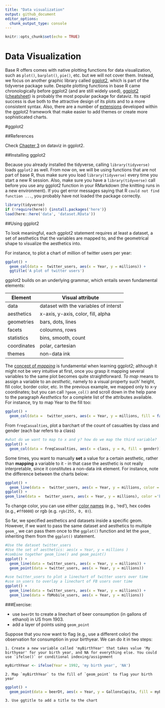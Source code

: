 ```yaml
---
title: "Data visualization"
output: github_document
editor_options: 
  chunk_output_type: console
---
```


```r
knitr::opts_chunk$set(echo = TRUE)
```


# Data Visualization

Base R offers comes with native plotting functions for data visualization, such as `plot()`, `barplot()`, `pie()`, etc. but we will not cover them. Instead, we focus on another graphic library called [ggplot2](http://ggplot2.org/), which is part of the tidyverse package suite. Despite plotting functions in base R came chronologically before ggplot2 (and are still widely used), [ggplot2](http://ggplot2.org/) ([cheatsheet](https://www.rstudio.com/wp-content/uploads/2015/03/ggplot2-cheatsheet.pdf)) is probably the most popular package for dataviz. Its rapid success is due both to the attractive design of its plots and to a more consistent syntax. Also, there are a number of [extensions](http://www.ggplot2-exts.org/) developed within the ggplot2 framework that make easier to add themes or create more sophisticated charts.

#ggplot2

##References 

Check [Chapter 3](http://r4ds.had.co.nz/data-visualisation.html) on dataviz in ggplot2.

##Installing ggplot2

Because you already installed the tidyverse, calling `library(tidyverse)` loads `ggplot2` as well. From now on, we will be using functions that are not part of base R, thus make sure you load `library(tidyverse)` every time you start a new R session. Also, make sure you have a `library(tidyverse)` call before you use any ggplot2 function in your RMarkdown (the knitting runs in a new environment). If you get error messages saying that R `could not find function ...`, you probably have not loaded the package correctly.

```r
library(tidyverse)
if (!require(here)) {install.packages('here')}
load(here::here('data', 'dataset.RData'))
```


##Using ggplot2

To look meaningful, each ggplot2 statement requires at least a dataset, a set of aesthetics that the variables are mapped to, and the geometrical shape to visualize the aesthetics into. 

For instance, to plot a chart of million of twitter users per year:
```r
ggplot() +
  geom_col(data =  twitter_users, aes(x = Year, y = millions)) +
  ggtitle('A plot of twitter users')
```

ggplot2 builds on an underlying grammar, which entails seven fundamental elements:

Element | Visual attribute
------------- | -------------
data | dataset with the variables of interst
aesthetics | x-axis, y-axis, color, fill, alpha
geometries | bars, dots, lines
facets | coloumns, rows
statistics | bins, smooth, count
coordinates | polar, cartesian
themes | non-data ink

The [concept of _mapping_](http://r4ds.had.co.nz/data-visualisation.html#aesthetic-mappings) is fundamental when learning ggplot2; although it might not be very intuitive at first, once you grasp it mapping several variables to the same plot becomes quite straightforward. _To map_ means to assign a variable to an _aesthetic_, namely to a visual property such' height, fill color, border color, etc. In the previous example, we mapped only to x-y coordinates; but you can call `?geom_col()` and scroll down in the help pane to the paragraph _Aesthetics_ for a complete list of the attributes available. For instance, try to map Year to the fill too:

```r
ggplot() +
  geom_col(data =  twitter_users, aes(x = Year, y = millions, fill = factor(Year)))
```

From `freqCasualties`, plot a barchart of the count of casualties by class and gender (each bar refers to a class)

```r
#what do we want to map to x and y? how do we map the third variable?
ggplot() +
  geom_col(data = freqCasualties, aes(x = class, y = n, fill = gender))
```


Some times, you want to manually **set** a value for a certain aesthetic, rather than **mapping** a variable to it - in that case the aesthetic is not really interpretable, since it constitutes a non-data ink element. For instance, note the difference between the charts below:

```r
ggplot() +
  geom_line(data =  twitter_users, aes(x = Year, y = millions, color ='blue' )) 
ggplot() +
geom_line(data =  twitter_users, aes(x = Year, y = millions), color ='blue') 
```

To change color, you can use either [color names](http://www.stat.columbia.edu/~tzheng/files/Rcolor.pdf) (e.g., 'red'), hex codes (e.g., `#ff0000`) or rgb (e.g. `rgb(255, 0, 0)`).

So far, we specified aesthetics and datasets inside a specific geom. However, if we want to pass the same dataset and aesthetics to multiple `geom_`, we can pass them once to the `ggplot()` function and let the `geom_` inheriting them from the `ggplot()` statement.

```r
#Use the dataset twitter_users
#Use the set of aesthetics: aes(x = Year, y = millions )
#combine together geom_line() and geom_point() 
ggplot() +
  geom_line(data = twitter_users, aes(x = Year, y = millions)) +
  geom_point(data = twitter_users, aes(x = Year, y = millions))
```


```r
#use twitter_users to plot a linechart of twitter users over time
#use sn_users to overlay a linechart of FB users over time
ggplot() +
  geom_line(data = twitter_users, aes(x = Year, y = millions)) +
  geom_line(data = fbMobile_users, aes(x = Year, y = millions))
```



###Exercise: 

 - use `beerDt` to create a linechart of beer consumption (in gallons of ethanol) in US from 1903.
 - add a layer of points using `geom_point`
 
 Suppose that you now want to flag (e.g., use a different color) the observation for consumption in your birthyear. We can do it in two steps:
    
    1. Create a new variable called 'myBirthYear' that takes value 'My birthyear' for your birth year, and NA for everything else. You could use `ifelse()` or conditional indexing/assignment
    
```r
myBirthYear <- ifelse(Year = 1992, 'my birth year', 'NA')
```
    
    2. Map `myBirthYear` to the fill of `geom_point` to flag your birth year
    
```r
ggplot() +
  geom_point(data = beerDt, aes(x = Year, y = GallonsCapita, fill = myBirthYear))
```
     
    
    3. Use ggtitle to add a title to the chart
















